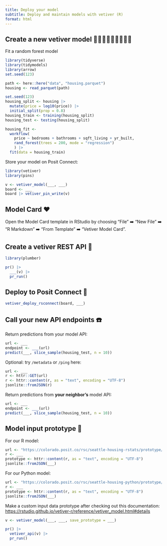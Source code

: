 ```yaml
---
title: Deploy your model
subtitle: Deploy and maintain models with vetiver (R)
format: html
---
```


## Create a new vetiver model 🌳🌴🌲🌲🌴🌳🌴🌳🌲

Fit a random forest model

```r
library(tidyverse)
library(tidymodels)
library(arrow)
set.seed(123)

path <- here::here("data", "housing.parquet")
housing <- read_parquet(path)

set.seed(123)
housing_split <- housing |>
  mutate(price = log10(price)) |>
  initial_split(prop = 0.8)
housing_train <- training(housing_split)
housing_test <- testing(housing_split)

housing_fit <-
  workflow(
    price ~ bedrooms + bathrooms + sqft_living + yr_built,
    rand_forest(trees = 200, mode = "regression")
    ) |>
  fit(data = housing_train)
```

Store your model on Posit Connect:

```r
library(vetiver)
library(pins)

v <- vetiver_model(___, ___)
board <- ___
board |> vetiver_pin_write(v)
```

## Model Card ❤️

Open the Model Card template in RStudio by choosing "File" ➡️ "New File" ➡️ "R Markdown" ➡️ "From Template" ➡️ "Vetiver Model Card".  

## Create a vetiver REST API 🏺

```r
library(plumber)

pr() |>
  ___(v) |>
  pr_run()
```

## Deploy to Posit Connect 🚀

```r
vetiver_deploy_rsconnect(board, ___)
```

## Call your new API endpoints ☎️

Return predictions from your model API:

```r
url <- ___
endpoint <- ___(url)
predict(___, slice_sample(housing_test, n = 10))
```

Optional: try `/metadata` or `/ping` here:

```r
url <- ___
r <- httr::GET(url)
r <- httr::content(r, as = "text", encoding = "UTF-8")
jsonlite::fromJSON(r)
```

Return predictions from **your neighbor's** model API:

```r
url <- ___
endpoint <- ___(url)
predict(___, slice_sample(housing_test, n = 10))
```


## Model input prototype 🔀

For our R model:

```r
url <- "https://colorado.posit.co/rsc/seattle-housing-rstats/prototype/"
r <- ___
prototype <- httr::content(r, as = "text", encoding = "UTF-8")
jsonlite::fromJSON(___)
```

For our Python model:

```r
url <- "https://colorado.posit.co/rsc/seattle-housing-python/prototype/"
r <- ___
prototype <- httr::content(r, as = "text", encoding = "UTF-8")
jsonlite::fromJSON(___)
```

Make a custom input data prototype after checking out this documentation:
<https://rstudio.github.io/vetiver-r/reference/vetiver_model.html#details>

```r
v <- vetiver_model(___, ___, save_prototype = ___)

pr() |>
  vetiver_api(v) |>
  pr_run()
```

